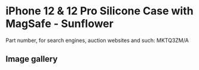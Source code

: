 # iPhone 12 & 12 Pro Silicone Case with MagSafe - Sunflower

Part number, for search engines, auction websites and such: MKTQ3ZM/A

## Image gallery

<div style={{ width: "768px" }}>
  <GalleryComponent
    images={[
      {
        original: "/everysource/MKTQ3",
        thumbnail: "/everypreview/MKTQ3",
      },
      {
        original: "/everysource/MKTQ3_AV01",
        thumbnail: "/everypreview/MKTQ3_AV01",
      },
      {
        original: "/everysource/MKTQ3_AV02",
        thumbnail: "/everypreview/MKTQ3_AV02",
      },
      {
        original: "/everysource/MKTQ3_AV03",
        thumbnail: "/everypreview/MKTQ3_AV03",
      },
      {
        original: "/everysource/MKTQ3_AV04",
        thumbnail: "/everypreview/MKTQ3_AV04",
      },
      {
        original: "/everysource/MKTQ3_AV05",
        thumbnail: "/everypreview/MKTQ3_AV05",
      },
      {
        original: "/everysource/MKTQ3_AV06",
        thumbnail: "/everypreview/MKTQ3_AV06",
      },
      {
        original: "/everysource/MKTQ3_AV07",
        thumbnail: "/everypreview/MKTQ3_AV07",
      },
      {
        original: "/everysource/MKTQ3_AV08",
        thumbnail: "/everypreview/MKTQ3_AV08",
      },
      {
        original: "/everysource/MKTQ3_AV09",
        thumbnail: "/everypreview/MKTQ3_AV09",
      },
      {
        original: "/everysource/MKTQ3_AV10",
        thumbnail: "/everypreview/MKTQ3_AV10",
      }
    ]}
  />
</div>